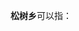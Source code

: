 '''松树乡'''可以指：
{{PRC admin/disambig|51/34/37/225/000|62/05/21/201/000|62/06/02/202/000|63/21/22/202/000}}
{{disambig|cat=三字中国乡名消歧义}}